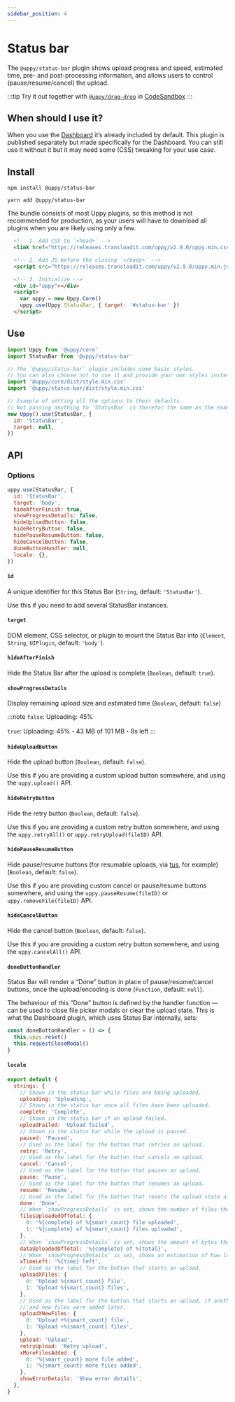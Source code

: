 ```yaml
---
sidebar_position: 4
---
```



# Status bar

The `@uppy/status-bar` plugin shows upload progress and speed, estimated time, pre- and post-processing information,
and allows users to control (pause/resume/cancel) the upload.

:::tip
Try it out together with [`@uppy/drag-drop`](/docs/user-interfaces/drag-drop)
in [CodeSandbox](https://codesandbox.io/s/uppy-drag-drop-gyewzx?file=/src/index.js)
:::

## When should I use it?

When you use the [Dashboard](/docs/user-interfaces/dashboard) it’s already included by default.
This plugin is published separately but made specifically for the Dashboard.
You can still use it without it but it may need some (CSS) tweaking for your use case.

## Install

<Tabs>
  <TabItem value="npm" label="NPM" default>

  ```shell
  npm install @uppy/status-bar
  ```

  </TabItem>

  <TabItem value="yarn" label="Yarn">

  ```shell
  yarn add @uppy/status-bar
  ```

  </TabItem>

  <TabItem value="cdn" label="CDN">
    <Admonition type="caution">
      <p>
        The bundle consists of most Uppy plugins, so this method is not recommended for production,
        as your users will have to download all plugins when you are likely using only a few.
      </p>
    </Admonition>

  ```html
    <!-- 1. Add CSS to `<head>` -->
    <link href="https://releases.transloadit.com/uppy/v2.9.0/uppy.min.css" rel="stylesheet">

    <!-- 2. Add JS before the closing `</body>` -->
    <script src="https://releases.transloadit.com/uppy/v2.9.0/uppy.min.js"></script>

    <!-- 3. Initialize -->
    <div id="uppy"></div>
    <script>
      var uppy = new Uppy.Core()
      uppy.use(Uppy.StatusBar, { target: '#status-bar' })
    </script>
  ```
  </TabItem>
</Tabs>

## Use

```js
import Uppy from '@uppy/core'
import StatusBar from '@uppy/status-bar'

// The `@uppy/status-bar` plugin includes some basic styles.
// You can also choose not to use it and provide your own styles instead.
import '@uppy/core/dist/style.min.css'
import '@uppy/status-bar/dist/style.min.css'

// Example of setting all the options to their defaults.
// Not passing anything to `StatusBar` is therefor the same as the example below.
new Uppy().use(StatusBar, {
  id: 'StatusBar',
  target: null,
})
```

## API

### Options

```js
uppy.use(StatusBar, {
  id: 'StatusBar',
  target: 'body',
  hideAfterFinish: true,
  showProgressDetails: false,
  hideUploadButton: false,
  hideRetryButton: false,
  hidePauseResumeButton: false,
  hideCancelButton: false,
  doneButtonHandler: null,
  locale: {},
})
```

#### `id`

A unique identifier for this Status Bar (`String`, default: `'StatusBar'`). 

Use this if you need to add several StatusBar instances.

#### `target`

DOM element, CSS selector, or plugin to mount the Status Bar into (`Element`, `String`, `UIPlugin`, default: `'body'`).

#### `hideAfterFinish`

Hide the Status Bar after the upload is complete (`Boolean`, default: `true`).

#### `showProgressDetails`

Display remaining upload size and estimated time (`Boolean`, default: `false`)

:::note
`false`: Uploading: 45%

`true`: Uploading: 45%・43 MB of 101 MB・8s left
:::

#### `hideUploadButton`

Hide the upload button (`Boolean`, default: `false`).

Use this if you are providing a custom upload button somewhere, and using the `uppy.upload()` API.

#### `hideRetryButton`

Hide the retry button (`Boolean`, default: `false`).

Use this if you are providing a custom retry button somewhere, and using the `uppy.retryAll()` or `uppy.retryUpload(fileID)` API.

#### `hidePauseResumeButton`

Hide pause/resume buttons (for resumable uploads, via [tus](http://tus.io), for example) (`Boolean`, default: `false`).

Use this if you are providing custom cancel or pause/resume buttons somewhere, and using the `uppy.pauseResume(fileID)` or `uppy.removeFile(fileID)` API.

#### `hideCancelButton`

Hide the cancel button (`Boolean`, default: `false`).

Use this if you are providing a custom retry button somewhere, and using the `uppy.cancelAll()` API.

#### `doneButtonHandler`

Status Bar will render a “Done” button in place of pause/resume/cancel buttons, once the upload/encoding is done (`Function`, default: `null`).

The behaviour of this “Done” button is defined by the handler function — can be used to close file picker modals or clear the upload state.
This is what the Dashboard plugin, which uses Status Bar internally, sets:

```js
const doneButtonHandler = () => {
  this.uppy.reset()
  this.requestCloseModal()
}
```

#### `locale`

```js
export default {
  strings: {
    // Shown in the status bar while files are being uploaded.
    uploading: 'Uploading',
    // Shown in the status bar once all files have been uploaded.
    complete: 'Complete',
    // Shown in the status bar if an upload failed.
    uploadFailed: 'Upload failed',
    // Shown in the status bar while the upload is paused.
    paused: 'Paused',
    // Used as the label for the button that retries an upload.
    retry: 'Retry',
    // Used as the label for the button that cancels an upload.
    cancel: 'Cancel',
    // Used as the label for the button that pauses an upload.
    pause: 'Pause',
    // Used as the label for the button that resumes an upload.
    resume: 'Resume',
    // Used as the label for the button that resets the upload state after an upload
    done: 'Done',
    // When `showProgressDetails` is set, shows the number of files that have been fully uploaded so far.
    filesUploadedOfTotal: {
      0: '%{complete} of %{smart_count} file uploaded',
      1: '%{complete} of %{smart_count} files uploaded',
    },
    // When `showProgressDetails` is set, shows the amount of bytes that have been uploaded so far.
    dataUploadedOfTotal: '%{complete} of %{total}',
    // When `showProgressDetails` is set, shows an estimation of how long the upload will take to complete.
    xTimeLeft: '%{time} left',
    // Used as the label for the button that starts an upload.
    uploadXFiles: {
      0: 'Upload %{smart_count} file',
      1: 'Upload %{smart_count} files',
    },
    // Used as the label for the button that starts an upload, if another upload has been started in the past
    // and new files were added later.
    uploadXNewFiles: {
      0: 'Upload +%{smart_count} file',
      1: 'Upload +%{smart_count} files',
    },
    upload: 'Upload',
    retryUpload: 'Retry upload',
    xMoreFilesAdded: {
      0: '%{smart_count} more file added',
      1: '%{smart_count} more files added',
    },
    showErrorDetails: 'Show error details',
  },
}
```
